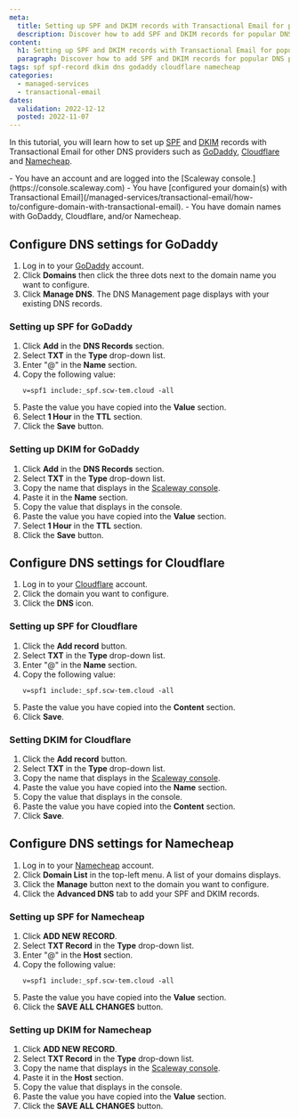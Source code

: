 ```yaml
---
meta:
  title: Setting up SPF and DKIM records with Transactional Email for popular DNS providers
  description: Discover how to add SPF and DKIM records for popular DNS providers.
content:
  h1: Setting up SPF and DKIM records with Transactional Email for popular DNS providers
  paragraph: Discover how to add SPF and DKIM records for popular DNS providers.
tags: spf spf-record dkim dns godaddy cloudflare namecheap
categories:
  - managed-services
  - transactional-email
dates:
  validation: 2022-12-12
  posted: 2022-11-07
---
```


In this tutorial, you will learn how to set up [SPF](/managed-services/transactional-email/concepts/#spf-record) and [DKIM](/managed-services/transactional-email/concepts/#dkim-record) records with Transactional Email for other DNS providers such as [GoDaddy](https://www.godaddy.com/), [Cloudflare](https://www.cloudflare.com/) and [Namecheap](https://www.namecheap.com/).

<Macro id="iam-requirements" />
 
<Message type="requirement">
  - You have an account and are logged into the [Scaleway console.](https://console.scaleway.com)
  - You have [configured your domain(s) with Transactional Email](/managed-services/transactional-email/how-to/configure-domain-with-transactional-email).
  - You have domain names with GoDaddy, Cloudflare, and/or Namecheap.
</Message>

## Configure DNS settings for GoDaddy

1. Log in to your [GoDaddy](https://www.godaddy.com/) account.
2. Click **Domains** then click the three dots next to the domain name you want to configure.
3. Click **Manage DNS**. The DNS Management page displays with your existing DNS records.

###  Setting up SPF for GoDaddy

1. Click **Add** in the **DNS Records** section.
2. Select **TXT** in the **Type** drop-down list.
3. Enter "@" in the **Name** section.
4. Copy the following value:
    ```
    v=spf1 include:_spf.scw-tem.cloud -all
    ```
5. Paste the value you have copied into the **Value** section.
6. Select **1 Hour** in the **TTL** section.
7. Click the **Save** button.

###  Setting up DKIM for GoDaddy

1. Click **Add** in the **DNS Records** section.
2. Select **TXT** in the **Type** drop-down list.
3. Copy the name that displays in the [Scaleway console](https://console.scaleway.com/transactional-email/domains/create).
    <Lightbox src="scaleway_dkim_record_name.webp" alt="" />
4. Paste it in the **Name** section.
5. Copy the value that displays in the console.
    <Lightbox src="scaleway_dkim_value_tuto.webp" alt="" />
6. Paste the value you have copied into the **Value** section.
7. Select **1 Hour** in the **TTL** section.
8. Click the **Save** button.

## Configure DNS settings for Cloudflare

1. Log in to your [Cloudflare](https://www.cloudflare.com) account.
2. Click the domain you want to configure.
3. Click the **DNS** icon.
    <Lightbox src="scaleway_dns_cloudflare.webp" alt="" />

### Setting up SPF for Cloudflare

1. Click the **Add record** button.
2. Select **TXT** in the **Type** drop-down list.
3. Enter "@" in the **Name** section.
4. Copy the following value:
    ```
    v=spf1 include:_spf.scw-tem.cloud -all
    ```
5. Paste the value you have copied into the **Content** section.
6. Click **Save**.

### Setting DKIM for Cloudflare

1. Click the **Add record** button.
2. Select **TXT** in the **Type** drop-down list.
3. Copy the name that displays in the [Scaleway console](https://console.scaleway.com/transactional-email/domains/create).
    <Lightbox src="scaleway_dkim_record_name.webp" alt="" />
4. Paste the value you have copied into the **Name** section.
5. Copy the value that displays in the console.
    <Lightbox src="scaleway_dkim_value_tuto.webp" alt="" />
6. Paste the value you have copied into the **Content** section.
7. Click **Save**.

## Configure DNS settings for Namecheap

1. Log in to your [Namecheap](https://www.cloudflare.com) account.
2. Click **Domain List** in the top-left menu. A list of your domains displays.
3. Click the **Manage** button next to the domain you want to configure.
4. Click the **Advanced DNS** tab to add your SPF and DKIM records.

### Setting up SPF for Namecheap

1. Click **ADD NEW RECORD**.
2. Select **TXT Record** in the **Type** drop-down list.
3. Enter "@" in the **Host** section.
4. Copy the following value:
    ```
    v=spf1 include:_spf.scw-tem.cloud -all
    ```
5. Paste the value you have copied into the **Value** section.
6. Click the **SAVE ALL CHANGES** button.

### Setting up DKIM for Namecheap

1. Click **ADD NEW RECORD**.
2. Select **TXT Record** in the **Type** drop-down list.
3. Copy the name that displays in the [Scaleway console](https://console.scaleway.com/transactional-email/domains/create).
    <Lightbox src="scaleway_dkim_record_name.webp" alt="" />
4. Paste it in the **Host** section.
5. Copy the value that displays in the console.
    <Lightbox src="scaleway_dkim_value_tuto.webp" alt="" />
6. Paste the value you have copied into the **Value** section.
7. Click the **SAVE ALL CHANGES** button.
